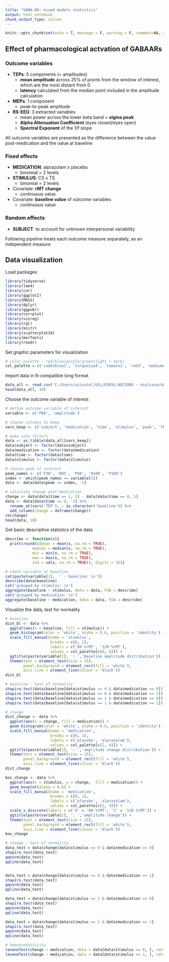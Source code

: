 ---
title: "GABA-AD: mixed models statistics"
output: html_notebook
chunk_output_type: inline
---

```{r chunk_setup, include = FALSE, eval = TRUE}
knitr::opts_chunk$set(echo = T, message = F, warning = F, comment=NA, autodep = F, eval = T, cache.rebuild = F, cache = T, R.options = list(width = 120), fig.width = 8, fig.align = 'center', dev.args = list(bg = 'transparent'), dev = 'svglite')
```

## Effect of pharmacological actvation of GABAARs
### Outcome variables
- **TEPs**: 5 components (= amplitudes)
  - **mean amplitude** across 25% of points from the window of         interest, which are the most distant from 0
  - **latency** calculated from the median point included in         the amplitude calculation
- **MEPs**: 1 component
  - peak-to-peak amplitude
- **RS-EEG**: 3 extracted variables
  - mean power across the lower beta band = **sigma peak**
  - **Alpha Attenuation Coefficient** (eyes closed/eyes open)
  - **Spectral Exponent** of the 1/f slope
        
All outcome variables are presented as the difference between the value post-medication and the value at baseline

### Fixed effects
- **MEDICATION**: alprazolam x placebo
  - binomial = 2 levels
- **STIMULUS**: CS x TS
  - binomial = 2 levels
- Covariate: **rMT change** 
  - continuous value
- Covariate: **baseline value** of outcome variables
  - continuous value

### Random effects
- **SUBJECT**: to account for unknown interpersonal variability

Following pipeline treats each outcome measure separately, as an independent measure

## Data visualization
Load packages
```{r basic_packages, include = FALSE, eval = TRUE}
library(tidyverse)
library(lme4)
library(car)
library(ggplot2)
library(MASS)
library(dplyr)
library(ggpubr)
library(corrplot) 
library(visreg) 
library(rgl)
library(knitr)
library(scatterplot3d)
library(merTools)
library(readr)
```

Set graphic parameters for visualization
```{r graphic pars}
# color palette - red/blue/purple/green(light + dark)
col_palette = c('cadetblue1', 'turquoise4', 'tomato1', 'red3', 'mediumorchid1', 'darkmagenta', 'olivedrab3', 'olivedrab4')
```

Import data in R-compatible long format
```{r import}
data_all <- read.csv('C:/Users/uzivatel/UCL/O365G-NOCIONS - dsulcova/GABA-AD_results/Data/GABA_med_long.csv')
head(data_all, 10)
```

Choose the outcome variable of interest 
```{r choose data}
# define outcome variable of interest
variable <- c('P60', 'amplitude')

# choose columns to keep
vars_keep <- c('subject', 'medication', 'time', 'stimulus', 'peak', 'TEP', 'rMT')

# make into factors
data <- as_tibble(data_all[vars_keep]) 
data$subject <- factor(data$subject)
data$medication <- factor(data$medication)
data$time <- factor(data$time)
data$stimulus <- factor(data$stimulus)

# choose peak of interest
peak_names <- c('P30', 'N45', 'P60', 'N100', 'P180')
index <- which(peak_names == variable[1])
data <- data[data$peak == index, -5] 

# calculate change post-medication
change <- data[data$time == 1, 5] - data[data$time == 0, 5]
data <- data[data$time == 0, -3] %>%
  rename_at(vars('TEP'), ~ as.character('baseline')) %>%
  add_column(change = deframe(change))
rm(change)
head(data, 10)
```

Get basic descriptive statistics of the data 
```{r desctiptive}
describe <- function(x){
  print(round(c(mean = mean(x, na.rm = TRUE),
            median = median(x, na.rm = TRUE),
            min = min(x, na.rm = TRUE),
            max = max(x, na.rm = TRUE),
            std = sd(x, na.rm = TRUE)), digits = 4))}

# check variable at baseline
cat(paste(variable[1],  ' - baseline: \n'))
describe(data$baseline)
cat('grouped by stimulus: \n')
aggregate(baseline ~ stimulus, data = data, FUN = describe)
cat('grouped by medication: \n')
aggregate(baseline ~ medication, data = data, FUN = describe)
```

Visualize the data, test for normality
```{r first look}
# baseline
dist_bl <- data %>%
  ggplot(aes(x = baseline, fill = stimulus)) +
  geom_histogram(color = 'white', alpha = 0.6, position = 'identity') +
  scale_fill_manual(name = 'stimulus',
                    breaks = c(0, 1),
                    labels = c('80 %rMT', '120 %rMT'),
                    values = col_palette[c(8, 6)]) +
  ggtitle(paste(variable[1], ': ','baseline amplitude distribution')) +
  theme(text = element_text(size = 15),
        panel.background = element_rect(fill = 'white'),
        axis.line = element_line(colour = 'black')) 
dist_bl

# baseline - test of normality
shapiro.test(data$baseline[data$stimulus == 0 & data$medication == 0])
shapiro.test(data$baseline[data$stimulus == 0 & data$medication == 1])
shapiro.test(data$baseline[data$stimulus == 1 & data$medication == 0])
shapiro.test(data$baseline[data$stimulus == 1 & data$medication == 1]) 

# change
dist_change <- data %>%
  ggplot(aes(x = change, fill = medication)) +
  geom_histogram(color = 'white', alpha = 0.6, position = 'identity') +
  scale_fill_manual(name = 'medication',
                    breaks = c(0, 1),
                    labels = c('placebo', 'alprazolam'),
                    values = col_palette[c(2, 4)]) +
  ggtitle(paste(variable[1], ': ','amplitude change distribution')) +
  theme(text = element_text(size = 15),
        panel.background = element_rect(fill = 'white'),
        axis.line = element_line(colour = 'black')) 
dist_change

box_change <- data %>%
  ggplot(aes(x = stimulus, y = change,  fill = medication)) +
  geom_boxplot(alpha = 0.6) +
  scale_fill_manual(name = 'medication',
                    breaks = c(0, 1),
                    labels = c('placebo', 'alprazolam'),
                    values = col_palette[c(2, 4)]) +
  scale_x_discrete(labels = c('0' = '80 %rMT', '1' = '120 %rMT')) +
  ggtitle(paste(variable[1], ': ','amplitude change')) +
  theme(text = element_text(size = 15),
        panel.background = element_rect(fill = 'white'),
        axis.line = element_line(colour = 'black')) 
box_change 

# change - test of normality
data_test = data$change[data$stimulus == 0 & data$medication == 0]
shapiro.test(data_test)
qqnorm(data_test)
qqline(data_test)


data_test = data$change[data$stimulus == 0 & data$medication == 1]
shapiro.test(data_test)
qqnorm(data_test)
qqline(data_test)

data_test = data$change[data$stimulus == 1 & data$medication == 0]
shapiro.test(data_test)
qqnorm(data_test)
qqline(data_test)

data_test = data$change[data$stimulus == 1 & data$medication == 1]
shapiro.test(data_test)
qqnorm(data_test)
qqline(data_test)

# homoscedasticity
leveneTest(change ~ medication, data = data[data$stimulus == 0, ], center = median)
leveneTest(change ~ medication, data = data[data$stimulus == 1, ], center = median)
```


